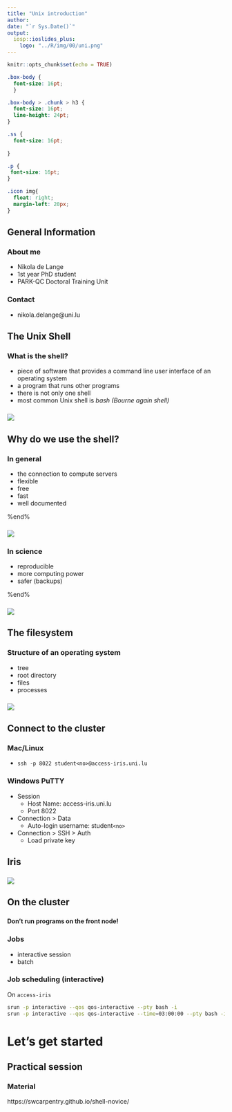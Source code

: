 ```yaml
---
title: "Unix introduction"
author: 
date: "`r Sys.Date()`"
output:
  iosp::ioslides_plus:
    logo: "../R/img/00/uni.png"
---
```


```r
knitr::opts_chunk$set(echo = TRUE)

```

```css
.box-body {
  font-size: 16pt;
  }

.box-body > .chunk > h3 {
  font-size: 16pt;
  line-height: 24pt;
}

.ss {
  font-size: 16pt;
  
}

.p {
 font-size: 16pt;
}

.icon img{
  float: right;
  margin-left: 20px;
}
```

## General Information

### About me {.box-8 .bg-blue}
- Nikola de Lange
- 1st year PhD student
- PARK-QC Doctoral Training Unit

### Contact {.box-8}
- nikola.delange@uni.lu


## The Unix Shell

### What is the shell? {.bg-green .box-10 .offset-1}
- piece of software that provides a command line user interface of an operating system
- a program that runs other programs
- there is not only one shell
- most common Unix shell is *bash (Bourne again shell)* 


### {.box-8 .offset-2}
![](img_shell/terminal.png)



## Why do we use the shell?

### In general {.bg-green .box-6}
- the connection to compute servers
- flexible
- free
- fast 
- well documented

%end%

### {.box-6}
![](img_shell/iris-racks-hotisle_dark.jpg)

### In science {.bg-blue .box-6}
- reproducible 
- more computing power
- safer (backups)

%end%

### {.box-6}
![](img_shell/iris-racks-corridors.jpg)

## The filesystem

### Structure of an operating system{.box-6 .bg-yellow}
- tree
- root directory
- files
- processes

### {.box-6}
![](img_shell/filesystem_cluster.png)

## Connect to the cluster
### Mac/Linux {.bg-green .box-10}
- `ssh -p 8022 student<no>@access-iris.uni.lu`

### Windows PuTTY{.bg-blue .box-8}
- Session 
    - Host Name: access-iris.uni.lu
    - Port 8022
- Connection > Data
    - Auto-login username: student`<no>`
- Connection > SSH > Auth
    - Load private key
    
## Iris

### {.box-12}
![](img_shell/iris_access.png)
    

## On the cluster

### {.box-10 .bg-red}
**Don't run programs on the front node!**

### Jobs {.box-8 .bg-yellow}
- interactive session
- batch

### Job scheduling (interactive){.box-12}
On `access-iris`
```bash
srun -p interactive --qos qos-interactive --pty bash -i
srun -p interactive --qos qos-interactive --time=03:00:00 --pty bash -i

```


# Let's get started

## Practical session

### Material {.box-10}
https://swcarpentry.github.io/shell-novice/

